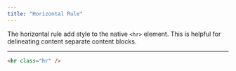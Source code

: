 ```yaml
---
title: "Horizontal Rule"
---
```


The horizontal rule add style to the native `<hr>` element. This is helpful for delineating content separate content blocks.

<div class="hr-wrapper">
  <hr class="hr" />
</div>

```html
<hr class="hr" />
```
